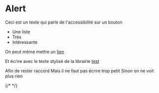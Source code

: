 
<Meta of={AlertStories} />

# Alert

Ceci est un texte qui parle de l'accessibilité sur un bouton
- Une liste
- Très
- Intéressante

On peut même mettre un [lien](https://www.google.fr)

<ap-paragraph mb-32>Et écrire avec le texte stylisé de la librairie <a href="https://www.google.fr">test</a></ap-paragraph>

<ap-paragraph size="14">Afin de rester raccord</ap-paragraph>
<ap-paragraph size="12">Mais il ne faut pas écrire trop petit</ap-paragraph>
<ap-paragraph size="10">Sinon on ne voit plus rien</ap-paragraph>

{/* <Canvas of={AlertStories.Color} /> */}
